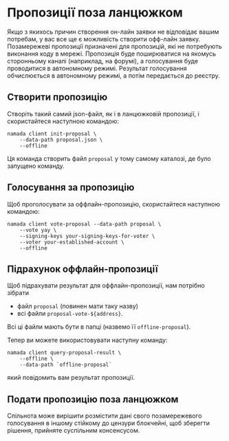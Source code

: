 
# Пропозиції поза ланцюжком

Якщо з якихось причин створення он-лайн заявки не відповідає вашим потребам, у вас все ще є можливість створити офф-лайн заявку. Позамережеві пропозиції призначені для пропозицій, які не потребують виконання коду в мережі. Пропозиція буде поширюватися на якомусь сторонньому каналі (наприклад, на форумі), а голосування буде проводитися в автономному режимі. Результат голосування обчислюється в автономному режимі, а потім передається до реєстру.

## Створити пропозицію

Створіть такий самий json-файл, як і в ланцюжковій пропозиції, і скористайтеся наступною командою:

```shell copy
namada client init-proposal \
    --data-path proposal.json \
    --offline
```

Ця команда створить файл `proposal` у тому самому каталозі, де було запущено команду.

## Голосування за пропозицію

Щоб проголосувати за оффлайн-пропозицію, скористайтеся наступною командою:

```shell copy
namada client vote-proposal --data-path proposal \
    --vote yay \
    --signing-keys your-signing-keys-for-voter \
    --voter your-established-account \
    --offline
```

## Підрахунок оффлайн-пропозиції

Щоб підрахувати результат для оффлайн-пропозиції, нам потрібно зібрати

- файл `proposal` (повинен мати таку назву)
- всі файли `proposal-vote-${address}`.

Всі ці файли мають бути в папці (назвемо її `offline-proposal`).

Тепер ви можете використовувати наступну команду:

```shell copy
namada client query-proposal-result \
    --offline \
    --data-path `offline-proposal`
```

який повідомить вам результат пропозиції.

## Подати пропозицію поза ланцюжком
<Callout type="info">
Спільнота може вирішити розмістити дані свого позамережевого голосування в іншому стійкому до цензури блокчейні, щоб зберегти рішення, прийняте суспільним консенсусом.
</Callout>
